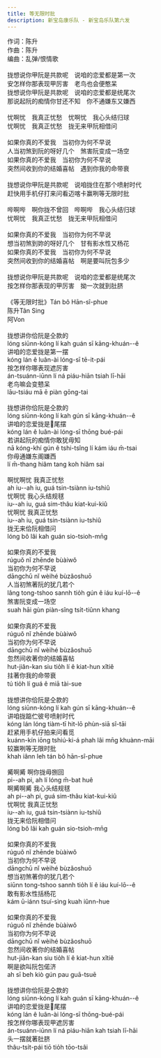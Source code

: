 ```yaml
---
title: 等无限时批
description: 新宝岛康乐队 - 新宝岛乐队第六发
---
```


作词：陈升<br />作曲：陈升<br />编曲：乱弹/恨情歌<br /><br />拢想说你甲阮是共款呢　说咱的恋爱都是第一次<br />安怎样你那表现甲厉害　老鸟也会便憨呆<br />拢想说你甲阮是共款呢　说咱的恋爱都是统尾次<br />那说起阮的痴情你甘还不知　你不通嫌东又嫌西<br /><br />忧啊忧　我真正忧愁　忧啊忧　我心头结归球<br />忧啊忧　我真正忧愁　拢无来甲阮相借问<br /><br />如果你真的不爱我　当初你为何不早说<br />人当初煞到阮的呀好几个　煞害阮变成一场空<br />如果你真的不爱我　当初你为何不早说<br />突然间收到你的结婚喜帖　遇到你我的命带衰<br /><br />拢想说你甲阮是共款呢　说咱拢住在那个喷射时代<br />赶快用手机仔打来问看迈喀卡赢咧等无限时批<br /><br />哔啊哔　啊你拢不曾回　哔啊哔　我心头结归球<br />忧啊忧　我真正忧愁　拢无来甲阮相借问<br /><br />如果你真的不爱我　当初你为何不早说<br />想当初煞到妳的呀好几个　甘有影水性又杨花<br />如果你真的不爱我　当初你为何不早说<br />突然间收到你的结婚喜帖　啊是要叫阮包多少<br /><br />拢想说你甲阮是共款呢　说咱的恋爱都是统尾次<br />按怎样你那表现的甲厉害　拗一次就到肚脐<br /><br />《等无限时批》Tán bô Hān-sî-phue<br />陈升Tân Sing<br />阿Von<br /><br />拢想讲你佮阮是仝款的<br />lóng siūnn-kóng lí kah guán sī kāng-khuán--ê<br />讲咱的恋爱拢是第一摆<br />kóng lán ê luân-ài lóng-sī tē-it-pái<br />按怎样你哪表现遮厉害<br />án-tsuánn-iūnn lí ná piáu-hiān tsiah lī-hāi<br />老鸟嘛会变戆呆<br />lāu-tsiáu mā ē piàn gōng-tai<br /><br />拢想讲你佮阮是仝款的<br />lóng siūnn-kóng lí kah gún sī kāng-khuán--ê<br />讲咱的恋爱拢是𫟆尾摆<br />kóng lán ê luân-ài lóng-sī thōng bué-pái<br />若讲起阮的痴情你敢犹毋知<br />nā kóng-khí gún ê tshi-tsîng lí kám iáu m̄-tsai<br />你毋通嫌东阁嫌西<br />lí m̄-thang hiâm tang koh hiâm sai<br /><br />啊忧啊忧 我真正忧愁<br />ah iu--ah iu, guá tsin-tsiànn iu-tshiû<br />忧啊忧 我心头结规毬<br />iu--ah iu, guá sim-thâu kiat-kui-kiû<br />忧啊忧 我真正忧愁<br />iu--ah iu, guá tsin-tsiànn iu-tshiû<br />拢无来佮阮相借问<br />lóng bô lâi kah guán sio-tsioh-mn̄g<br /><br />如果你真的不爱我<br />rúguǒ nǐ zhēnde bùàiwǒ<br />当初你为何不早说<br />dāngchū nǐ wèihé bùzǎoshuō<br />人当初煞著阮的犹几若个<br />lâng tong-tshoo sannh tio̍h gún ê iáu kuí-lō--ê<br />煞害阮变成一场空<br />suah hāi gùn piàn-sîng tsi̍t-tiûnn khang<br /><br />如果你真的不爱我<br />rúguǒ nǐ zhēnde bùàiwǒ<br />当初你为何不早说<br />dāngchū nǐ wèihé bùzǎoshuō<br />忽然间收著你的结婚喜帖<br />hut-jiân-kan siu tio̍h lí ê kiat-hun xǐtiě<br />拄著你我的命带衰<br />tú tio̍h lí guá ê miā tài-sue<br /><br />拢想讲你佮阮是仝款的<br />lóng siūnn-kóng lí kah gún sī kāng-khuán--ê<br />讲咱拢踮伫彼号喷射时代<br />kóng lán lóng tiàm-tī hit-lō phùn-siā sî-tāi<br />赶紧用手机仔拍来问看觅<br />kuánn-kín iōng tshiú-ki-á phah lâi mn̄g khuànn-māi<br />较赢咧等无限时批<br />khah iânn leh tán bô hān-sî-phue<br /><br />觱啊觱 啊你拢毋捌回<br />pi--ah pi, ah lí lóng m̄-bat huê<br />啊觱啊觱 我心头结规毬<br />ah pi--ah pi, guá sim-thâu kiat-kui-kiû<br />忧啊忧 我真正忧愁<br />iu--ah iu, guá tsin-tsiànn iu-tshiû<br />拢无来佮阮相借问<br />lóng bô lâi kah guán sio-tsioh-mn̄g<br /><br />如果你真的不爱我<br />rúguǒ nǐ zhēnde bùàiwǒ<br />当初你为何不早说<br />dāngchū nǐ wèihé bùzǎoshuō<br />想当初煞著你的犹几若个<br />siūnn tong-tshoo sannh tio̍h lí ê iáu kuí-lō--ê<br />敢有影水性括杨花<br />kám ū-iánn tsuí-sìng kuah iûnn-hue<br /><br />如果你真的不爱我<br />rúguǒ nǐ zhēnde bùàiwǒ<br />当初你为何不早说<br />dāngchū nǐ wèihé bùzǎoshuō<br />忽然间收著你的结婚喜帖<br />hut-jiân-kan siu tio̍h lí ê kiat-hun xǐtiě<br />啊是欲叫阮包偌济<br />ah sī beh kiò gún pau guā-tsuē<br /><br />拢想讲你佮阮是仝款的<br />lóng siūnn-kóng lí kah guán sī kāng-khuán--ê<br />讲咱的恋爱拢是𫟆尾摆<br />kóng lán ê luân-ài lóng-sī thōng-bué-pái<br />按怎样你哪表现甲遮厉害<br />án-tsuánn-iūnn lí ná piáu-hiān kah tsiah lī-hāi<br />头一摆就著肚脐<br />thâu-tsi̍t-pái tiō tio̍h tōo-tsâi